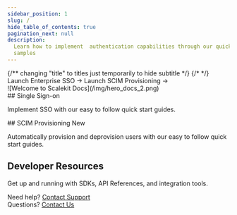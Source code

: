 ```yaml
---
sidebar_position: 1
slug: /
hide_table_of_contents: true
pagination_next: null
description:
  Learn how to implement  authentication capabilities through our quick start guides, SDKs and code
  samples
---
```



<div className="homepage">
<div className="row hero">
<div className="col col--6 padding-vert--lg">
{/** changing "title" to titles just temporarily to hide subtitle */}
{/* <Hero title="Enterprise Auth for Developers" titles="Learn how to implement authentication capabilities through our quick start guides, SDKs and code samples" titles="Scalekit Docs"> */}
<Hero className="hero" title={`Add enterprise auth \n to your SaaS without delay`} >
  <div className="cta-container">
    <Link className="button--tertiary" href="/sso/quickstart">Launch Enterprise SSO &rarr;</Link>
    <Link className="button--tertiary" href="/scim/quickstart">Launch SCIM Provisioning &rarr;</Link>
  </div>
</Hero>
</div>
<div className="col col--6">
![Welcome to Scalekit Docs](/img/hero_docs_2.png)
</div>
</div>

<div className="row padding-vert--lg section">
<div className="col col--5">
## Single Sign-on

Implement SSO with our easy to follow quick start guides.

</div>
<div className="col col--7">
<ProductList
items={[{
  title: "Login with SSO: Quickstart",
  description: "Launch enterprise SSO in hours. Connect your application to any of your customers identity providers through SAML or OIDC",
  href: "/sso/quickstart",
},{
  title: "Login with Social: Quickstart",
  description: "Make it easy for your customers to securely login to your application with OAuth2 social providers like Google, Microsoft, GitHub etc",
  href: "/sso/social-login",
},{
  title: "Integrate Admin Portal",
  description: "Empower your customers to configure and manage SSO connections themselves with a self-service Admin Portal",
  href: "/sso/quickstart-admin-portal",
},{
  title: "Launch Checklist",
  description: "Check off these recommended steps before launching your app in Production",
  href: "/sso/launch-checklist",
}]}>

</ProductList>
</div>
</div>

<!-- Directory Sync -->

<div className="row padding-vert--lg section">
<div className="col col--5">
## SCIM Provisioning <span className="badge--lang">New</span>

Automatically provision and deprovision users with our easy to follow quick start guides.

</div>
<div className="col col--7">
<ProductList
items={[{
  title: "Quickstart Guide",
  description: "Implement SCIM Provisioning in hours. Connect your application to any of your customers directory providers through SCIM",
  href: "/scim/quickstart",
},{
  title: "Automatic Role Assignment",
  description: " Implement Group Based Access Control in your application with our easy to follow quick start guides",
  href: "/scim/automatically-assign-roles",
},{
  title: "Integrate Admin Portal",
  description: "Empower your customers to configure and manage SSO connections themselves with a self-service Admin Portal",
  href: "/scim/admin-portal",
},
{
  title: "Launch Checklist",
  description: "Check off these recommended steps before launching your app in Production",
  href: "/scim/checklist",
}]}>

</ProductList>
</div>
</div>

<div className="row section padding-vert--lg">
<div className="col col--5">

## Developer Resources

Get up and running with SDKs, API References, and integration tools.

</div>
<div className="col col--7">
<ProductList
items={[{
  title: "API Reference",
  description: "Go through our well documented REST APIs and code samples in Node.JS, Python, Go and Java",
  href: "/apis",
},{
  title: "SDKs",
  description: "Official Scalekit client libraries in Node.JS, Python, Go and Java",
  href: "/sdks",
}, {
  title: "Webhooks",
  description: "Get real-time events and https callbacks for changes related to organizations, users, connections and directories",
  href: "/apis#tag/Webhooks",
}]}>

</ProductList>
</div>
</div>

<div className="footerLink">
  <IoHelpBuoyOutline /> Need help? <a href="mailto:support@scalekit.com">Contact Support</a>
</div>
<div className="footerLink">
  <IoHelpCircleOutline /> Questions? <a href="mailto:hi@scalekit.com">Contact Us</a>
</div>

</div>
